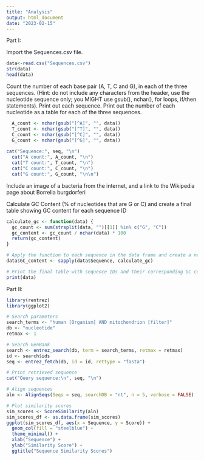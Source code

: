```yaml
---
title: "Analysis"
output: html_document
date: "2023-02-15"
---
```


Part I: 

Import the Sequences.csv file.

```r
data<-read.csv("Sequences.csv")
str(data)
head(data)
```

Count the number of each base pair (A, T, C and G), in each of the three sequences. (Hint: do not include any characters from the header, use the nucleotide sequence only; you MIGHT use gsub(), nchar(), for loops, if/then statements). Print out each sequence. Print out the number of each nucleotide as a table for each of the three sequences.

```r
  A_count <- nchar(gsub("[^A]", "", data))
  T_count <- nchar(gsub("[^T]", "", data))
  C_count <- nchar(gsub("[^C]", "", data))
  G_count <- nchar(gsub("[^G]", "", data))
  
cat("Sequence:", seq, "\n")
  cat("A count:", A_count, "\n")
  cat("T count:", T_count, "\n")
  cat("C count:", C_count, "\n")
  cat("G count:", G_count, "\n\n")
```

Include an image of a bacteria from the internet, and a link to the Wikipedia page about Borrelia burgdorferi



Calculate GC Content (% of nucleotides that are G or C) and create a final table showing GC content for each sequence ID

```r
calculate_gc <- function(data) {
  gc_count <- sum(strsplit(data, "")[[1]] %in% c("G", "C"))
  gc_content <- gc_count / nchar(data) * 100
  return(gc_content)
}

# Apply the function to each sequence in the data frame and create a new column for GC content
data$GC_content <- sapply(data$Sequence, calculate_gc)

# Print the final table with sequence IDs and their corresponding GC content
print(data)

```

Part II: 

```r

library(rentrez)
library(ggplot2)

# Search parameters
search_terms <- "human [Organism] AND mitochondrion [filter]"
db <- "nucleotide"
retmax <- 1

# Search GenBank
search <- entrez_search(db, term = search_terms, retmax = retmax)
id <- search$ids
seq <- entrez_fetch(db, id = id, rettype = "fasta")

# Print retrieved sequence
cat("Query sequence:\n", seq, "\n")

# Align sequences
aln <- AlignSeqs(Seqs = seq, searchDB = "nt", n = 5, verbose = FALSE)

# Plot similarity scores
sim_scores <- ScoreSimilarity(aln)
sim_scores_df <- as.data.frame(sim_scores)
ggplot(sim_scores_df, aes(x = Sequence, y = Score)) +
  geom_col(fill = "steelblue") +
  theme_minimal() +
  xlab("Sequence") +
  ylab("Similarity Score") +
  ggtitle("Sequence Similarity Scores")
```






